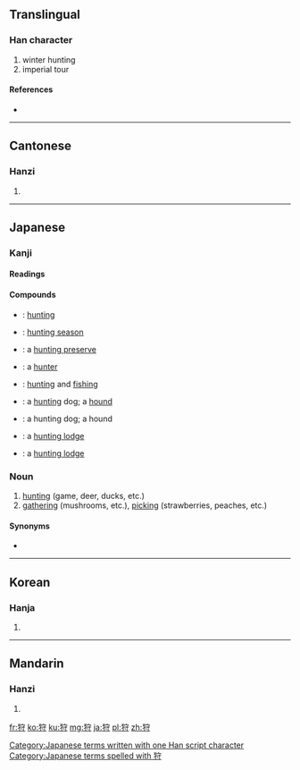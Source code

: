==Translingual==

===Han character===
{{Han char|rn=94|rad=犬|as=06|sn=9|four=4324<sub>2</sub>|canj=大竹十木戈 (KHJDI)}}

# winter hunting
# imperial tour

====References====
* {{Han ref|kx=0711.040|dkj=20390|dj=1123.040|hdz=21346.050|uh=72E9|ud=29417|bh=ACBC|bd=44220}}

----

==Cantonese==

===Hanzi===
{{yue-hanzi|jyut=|y=sau3}}

# {{defn|lang=yue|sort=犬06}}

----

==Japanese==

===Kanji===
{{ja-kanji|grade=c|rs=犬06}}

====Readings====
{{ja-readings
|on=[[しゅ]] (shu)
|kun=[[かる|か-る]] (ka-ru), [[かり|か-り]] (ka-ri), [[かり]] (kari)
}}

====Compounds====
{{der-top|Compounds}}
* {{l|ja|狩猟|tr=[[しゅりょう]], ''shuryō''}}: [[hunting]]
* {{l|ja|狩猟期|tr=[[しゅりょうき]], ''shuryōki''}}: [[hunting season]]
* {{l|ja|狩猟場|tr=[[しゅりょうば]], ''shuryōba''}}: a [[hunting preserve]]
* {{l|ja|狩人|tr=[[かりゅうど]], ''karyūdo'' / [[かりうど]], ''kariudo''}}: a [[hunter]]
* {{l|ja|狩漁|tr=[[しゅぎょ]], ''[[shugyo]]''}}: [[hunting]] and [[fishing]]
{{der-mid}}
* {{l|ja|狩犬|tr=[[かりいぬ]], ''[[kariinu]]''}}: a [[hunting]] dog; a [[hound]]
* {{l|ja|狩猟犬|tr=[[しゅりょうけん]], ''[[shuryōken]]''}}: a hunting dog; a hound
* {{l|ja|狩り小屋|tr=[[かりこや]], ''[[karigoya]]''}}: a [[hunting lodge]]
* {{l|ja|狩猟小屋|tr=[[しゅりょうこや]], ''[[shuryō koya]]''}}: a [[hunting lodge]]
{{bottom}}

===Noun===
{{ja-noun|k|hira=かり|rom=kari}}

# [[hunting]] (game, deer, ducks, etc.)
# [[gathering]] (mushrooms, etc.), [[picking]] (strawberries, peaches, etc.)

====Synonyms====
* {{l|ja|猟}}

[[Category:Japanese terms written with one Han script character]]
[[Category:Japanese terms spelled with 狩]]
----

==Korean==

===Hanja===
{{ko-hanja|hangeul=수|eumhun=|rv=su|mr=su|y=swu}}

# {{defn|lang=ko|sort=犬06}}

----

==Mandarin==

===Hanzi===
{{cmn-hanzi|pin=[[shòu]] ([[shou4]])|wg=shou<sup>4</sup>}}

# {{defn|lang=cmn|sort=犬06}}

[[fr:狩]]
[[ko:狩]]
[[ku:狩]]
[[mg:狩]]
[[ja:狩]]
[[pl:狩]]
[[zh:狩]]